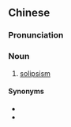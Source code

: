 {{also|唯我论}}
==Chinese==
{{zh-forms|s=唯我论}}

===Pronunciation===
{{zh-pron
|m=wéiwǒlùn
|cat=n
}}

===Noun===
{{zh-noun}}

# [[solipsism]]

====Synonyms====
* {{zh-l|獨我論}}
* {{zh-l|唯我主義}}